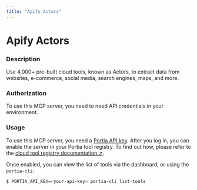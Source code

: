 ```yaml
---
title: "Apify Actors"
---
```

<!-- WARNING: This file is auto-generated by generate_tool_docs.py. Do not edit manually. -->


# Apify Actors

### Description

Use 4,000+ pre-built cloud tools, known as Actors, to extract data from websites, e-commerce, social media, search engines, maps, and more.

### Authorization


To use this MCP server, you need to need API credentials in your environment.


### Usage

To use this MCP server, you need a [Portia API key](/setup-account). After you log in, you can enable the server in your Portia tool registry. To find out how, please refer to the [cloud tool registry documentation ↗](/cloud-tool-registry).

Once enabled, you can view the list of tools via the dashboard, or using the `portia-cli`:

```bash
$ PORTIA_API_KEY=<your-api-key> portia-cli list-tools
```

